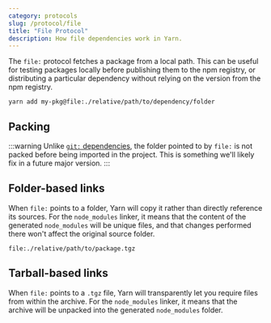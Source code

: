 ```yaml
---
category: protocols
slug: /protocol/file
title: "File Protocol"
description: How file dependencies work in Yarn.
---
```


The `file:` protocol fetches a package from a local path. This can be useful for testing packages locally before publishing them to the npm registry, or distributing a particular dependency without relying on the version from the npm registry.

```commandline
yarn add my-pkg@file:./relative/path/to/dependency/folder
```

## Packing

:::warning
Unlike [`git:` dependencies](/protocol/git), the folder pointed to by `file:` is not packed before being imported in the project. This is something we'll likely fix in a future major version.
:::

## Folder-based links

When `file:` points to a folder, Yarn will copy it rather than directly reference its sources. For the `node_modules` linker, it means that the content of the generated `node_modules` will be unique files, and that changes performed there won't affect the original source folder.

```
file:./relative/path/to/package.tgz
```

## Tarball-based links

When `file:` points to a `.tgz` file, Yarn will transparently let you require files from within the archive. For the `node_modules` linker, it means that the archive will be unpacked into the generated `node_modules` folder.
